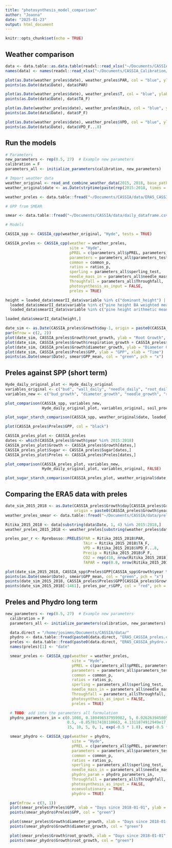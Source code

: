 ```yaml
---
title: "photosynthesis_model_comparison"
author: "Joanna"
date: "2025-01-23"
output: html_document
---
```


```r
knitr::opts_chunk$set(echo = TRUE)
```

## Weather comparison

```r
data <- data.table::as.data.table(readxl::read_xlsx("~/Documents/CASSIA_Calibration/Raw_Data/hyy_all_2008_2019.xlsx", sheet = 1, skip = 1))
names(data) <- names(readxl::read_xlsx("~/Documents/CASSIA_Calibration/Raw_Data/hyy_all_2008_2019.xlsx", sheet = 1))

plot(as.Date(weather_preles$date), weather_preles$PAR, col = "blue", ylab = "PAR", xlab = "Date")
points(as.Date(data$Date), data$PAR)

plot(as.Date(weather_preles$date), weather_preles$T, col = "blue", ylab = "Temperature", xlab = "Date")
points(as.Date(data$Date), data$TA_F)

plot(as.Date(weather_preles$date), weather_preles$Rain, col = "blue", ylab = "Rain / Precipitation", xlab = "Date")
points(as.Date(data$Date), data$P_F)

plot(as.Date(weather_preles$date), weather_preles$VPD, col = "blue", ylab = "VPD", xlab = "Date")
points(as.Date(data$Date), data$VPD_F...8)
```

## Run the models

```r
# Parameters
new_parameters <- rep(0.5, 27)  # Example new parameters
calibration = F
parameters_all <- initialize_parameters(calibration, new_parameters)

# Import weather data
weather_original <- read_and_combine_weather_data(2015, 2018, base_path = "~/Documents/CASSIA/data/weather_original_")
weather_original$date <- as.Date(strptime(paste(rep(2015:2018, times = c(365, 366, 365, 365)), weather_original$X), format = "%Y %j"))

weather_preles <- data.table::fread("~/Documents/CASSIA/data/ERA5_CASSIA_preles.csv")

# GPP from SMEAR

smear <- data.table::fread("~/Documents/CASSIA/data/daily_dataframe.csv")

# Models

CASSIA_spp <- CASSIA_cpp(weather_original, "Hyde", tests = TRUE)

CASSIA_preles <- CASSIA_cpp(weather = weather_preles,
                            site = "Hyde",
                            pPREL = c(parameters_all$pPREL, parameters_all$N_parameters),
                            parameters = parameters_all$parameters_test,
                            common = common_p,
                            ratios = ratios_p,
                            sperling = parameters_all$sperling_test,
                            needle_mass_in = parameters_all$needle_mass_in,
                            Throughfall = parameters_all$Throughfall,
                            photosynthesis_as_input = FALSE,
                            preles = TRUE)

```

```r

height = loaded_data$smearII_data$variable %in% c("dominant_height") | 
  loaded_data$smearII_data$variable %in% c("pine height BA weighted mean") |
  loaded_data$smearII_data$variable %in% c("pine height arithmetic mean")

loaded_data$smearII_data[height,]

```

```r
date_sim <- as.Date(CASSIA_preles$Growth$day-1, origin = paste0(CASSIA_preles$Growth$year, "-01-01"))
par(mfrow = c(2, 2))
plot(date_sim, CASSIA_preles$Growth$root_growth, ylab = "Root Growth", xlab = "Time")
plot(date_sim, CASSIA_preles$Growth$respiration_growth + CASSIA_preles$Growth$respiration_maintenance, ylab = "Respiration", xlab = "Time")
plot(date_sim, CASSIA_preles$Growth$diameter_growth, ylab = "Diameter Growth", xlab = "Time")
plot(date_sim, CASSIA_preles$Preles$GPP, ylab = "GPP", xlab = "Time")
points(as.Date(smear$Date), smear$GPP_mean, col = "green", pch = "x")
```


## Preles against SPP (short term)

```r
Hyde_daily_original_plot <- Hyde_daily_original
variables_original <- c("bud", "wall_daily", "needle_daily", "root_daily", "height_daily", "Rg", "Rm", "P") # TODO: check if I want more, and that these are equivalent!
variables_new <- c("bud_growth", "diameter_growth", "needle_growth", "root_growth", "height_growth", "respiration_growth", "respiration_maintenance", "GPP")

plot_comparison(CASSIA_spp, variables_new,
                Hyde_daily_original_plot, variables_original, soil_processes)

plot_sugar_starch_comparison(CASSIA_spp, weather_original$date, loaded_data$original_data, loaded_data$yu_data)

plot(CASSIA_preles$Preles$GPP, col = "black")

CASSIA_preles_plot <- CASSIA_preles
dates <- which(CASSIA_preles$Growth$year %in% 2015:2018)
CASSIA_preles_plot$Growth <- CASSIA_preles$Growth[dates,]
CASSIA_preles_plot$Sugar <- CASSIA_preles$Sugar[dates,]
CASSIA_preles_plot$Preles <- CASSIA_preles$Preles[dates,]

plot_comparison(CASSIA_preles_plot, variables_new,
                Hyde_daily_original_plot, variables_original, FALSE)

plot_sugar_starch_comparison(CASSIA_preles_plot, weather_original$date, loaded_data$original_data, loaded_data$yu_data)
```

## Comparing the ERA5 data with preles

```r
date_sim_2015_2018 <- as.Date(CASSIA_preles$Growth$day[CASSIA_preles$Growth$year %in% 2015:2018]-1, 
                              origin = paste0(CASSIA_preles$Growth$year[CASSIA_preles$Growth$year %in% 2015:2018], "-01-01"))
weather_preles_smear <- data.table::fread("~/Documents/CASSIA/data/preles_smear_CASSIA_ready.csv")

Ritika_2015_2018 <- data[substring(data$Date, 1, 4) %in% 2015:2018,]
weather_preles_2015_2018 <- weather_preles[substring(weather_preles$date, 1, 4) %in% 2015:2018,]

preles_par_r <- Rprebasso::PRELES(PAR = Ritika_2015_2018$PAR,
                                  TAir = Ritika_2015_2018$TA_F,
                                  VPD = Ritika_2015_2018$VPD_F...8,
                                  Precip = Ritika_2015_2018$P_F,
                                  CO2 = rep(410, nrow(Ritika_2015_2018)),
                                  fAPAR = rep(0.8, nrow(Ritika_2015_2018)))

plot(date_sim_2015_2018, CASSIA_spp$Preles$GPP[CASSIA_spp$Growth$year %in% 2015:2018], col = "blue", ylab = "Photosynthesis", xlab = "Date", pch = "x")
points(as.Date(smear$Date), smear$GPP_mean, col = "green", pch = "x")
points(date_sim_2015_2018, CASSIA_preles$Preles$GPP[CASSIA_preles$Growth$year %in% 2015:2018], col = "black", pch = "x")
points(date_sim_2015_2018[-1461], preles_par_r$GPP, col = "red", pch = "x")

```

## Preles and Phydro long term

```r
new_parameters <- rep(0.5, 27)  # Example new parameters
  calibration = F
  parameters_all <- initialize_parameters(calibration, new_parameters)

  data.direct = "/home/josimms/Documents/CASSIA/data/"
  phydro <- data.table::fread(paste0(data.direct, "ERA5_CASSIA_preles.csv"))
  preles <- data.table::fread(paste0(data.direct, "ERA5_CASSIA_phydro.csv"))
  names(preles)[1] <- "date"

  smear_preles <- CASSIA_cpp(weather = weather_preles,
                             site = "Hyde",
                             pPREL = c(parameters_all$pPREL, parameters_all$N_parameters),
                             parameters = parameters_all$parameters_test,
                             common = common_p,
                             ratios = ratios_p,
                             sperling = parameters_all$sperling_test,
                             needle_mass_in = parameters_all$needle_mass_in,
                             Throughfall = parameters_all$Throughfall,
                             photosynthesis_as_input = FALSE,
                             preles = TRUE)

  # TODO: add into the parameters all formulation
  phydro_parameters_in = c(0.1008, 0.180496537959982, 5, 0.026263945805926, 0.011, 50,
                           0.5, -0.857817410110663, 4.1311874912949e17, 1, 2.45e-2, 2.0, 1.1, 0.1,
                           15, 10, 5, 0, 1, exp(-0.5 * 1.8), exp(-0.5 * 3.5), exp(-0.5 * 5.5))

  smear_phydro <- CASSIA_cpp(weather = phydro,
                             site = "Hyde",
                             pPREL = c(parameters_all$pPREL, parameters_all$N_parameters),
                             parameters = parameters_all$parameters_test,
                             common = common_p,
                             ratios = ratios_p,
                             sperling = parameters_all$sperling_test,
                             needle_mass_in = parameters_all$needle_mass_in,
                             phydro_param = phydro_parameters_in,
                             Throughfall = parameters_all$Throughfall,
                             photosynthesis_as_input = FALSE,
                             ecoevolutionary = TRUE,
                             phydro = TRUE)

  par(mfrow = c(3, 1))
  plot(smear_preles$Preles$GPP, xlab = "Days since 2018-01-01", ylab = "Photosynthesis", col = "blue")
  points(smear_phydro$Preles$GPP, col = "green")

  plot(smear_preles$Growth$diameter_growth, xlab = "Days since 2018-01-01", ylab = "Diameter, kg C", col = "blue")
  points(smear_phydro$Growth$diameter_growth, col = "green")

  plot(smear_preles$Growth$root_growth, xlab = "Days since 2018-01-01", ylab = "Root, kg C", col = "blue")
  points(smear_phydro$Growth$root_growth, col = "green")

```

